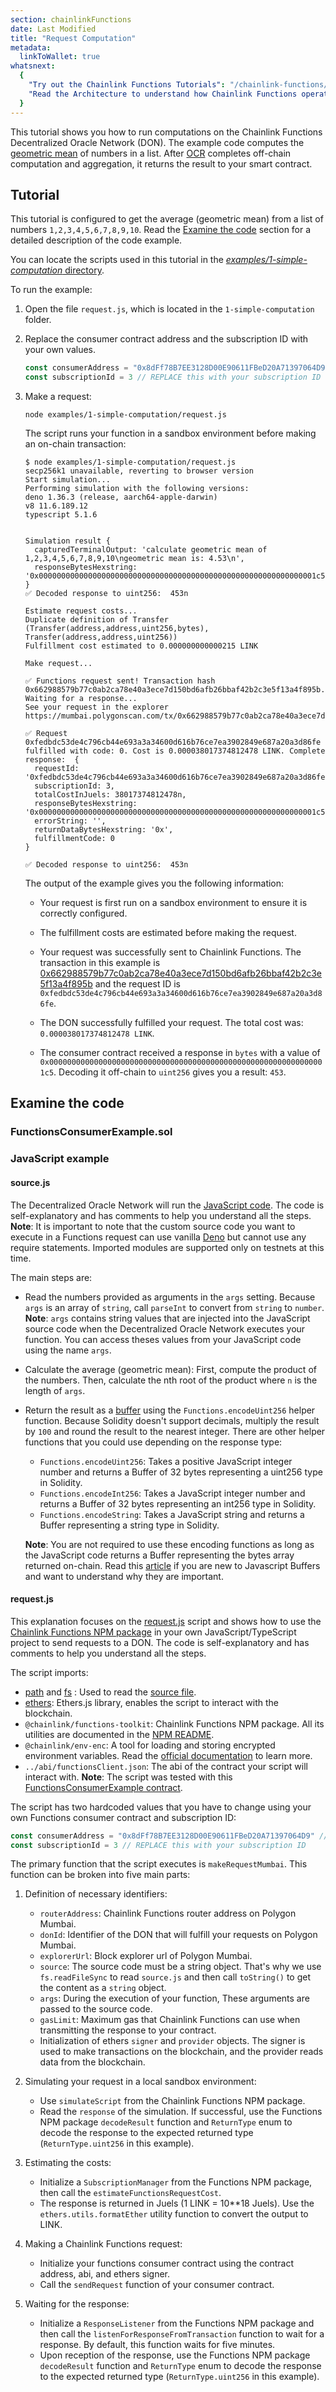 ```yaml
---
section: chainlinkFunctions
date: Last Modified
title: "Request Computation"
metadata:
  linkToWallet: true
whatsnext:
  {
    "Try out the Chainlink Functions Tutorials": "/chainlink-functions/tutorials",
    "Read the Architecture to understand how Chainlink Functions operates": "/chainlink-functions/resources/architecture",
  }
---
```



This tutorial shows you how to run computations on the Chainlink Functions Decentralized Oracle Network (DON). The example code computes the [geometric mean](https://www.mathsisfun.com/numbers/geometric-mean.html) of numbers in a list. After [OCR](/chainlink-functions/resources/concepts) completes off-chain computation and aggregation, it returns the result to your smart contract.

<ChainlinkFunctions section="prerequisites-guides" />

## Tutorial

This tutorial is configured to get the average (geometric mean) from a list of numbers `1,2,3,4,5,6,7,8,9,10`. Read the [Examine the code](#examine-the-code) section for a detailed description of the code example.

You can locate the scripts used in this tutorial in the [_examples/1-simple-computation_ directory](https://github.com/smartcontractkit/smart-contract-examples/tree/main/functions-examples/examples/1-simple-computation).

To run the example:

1. Open the file `request.js`, which is located in the `1-simple-computation` folder.
1. Replace the consumer contract address and the subscription ID with your own values.

   ```javascript
   const consumerAddress = "0x8dFf78B7EE3128D00E90611FBeD20A71397064D9" // REPLACE this with your Functions consumer address
   const subscriptionId = 3 // REPLACE this with your subscription ID
   ```

1. Make a request:

   ```shell
   node examples/1-simple-computation/request.js
   ```

   The script runs your function in a sandbox environment before making an on-chain transaction:

   ```text
   $ node examples/1-simple-computation/request.js
   secp256k1 unavailable, reverting to browser version
   Start simulation...
   Performing simulation with the following versions:
   deno 1.36.3 (release, aarch64-apple-darwin)
   v8 11.6.189.12
   typescript 5.1.6


   Simulation result {
     capturedTerminalOutput: 'calculate geometric mean of 1,2,3,4,5,6,7,8,9,10\ngeometric mean is: 4.53\n',
     responseBytesHexstring: '0x00000000000000000000000000000000000000000000000000000000000001c5'
   }
   ✅ Decoded response to uint256:  453n

   Estimate request costs...
   Duplicate definition of Transfer (Transfer(address,address,uint256,bytes), Transfer(address,address,uint256))
   Fulfillment cost estimated to 0.000000000000215 LINK

   Make request...

   ✅ Functions request sent! Transaction hash 0x662988579b77c0ab2ca78e40a3ece7d150bd6afb26bbaf42b2c3e5f13a4f895b. Waiting for a response...
   See your request in the explorer https://mumbai.polygonscan.com/tx/0x662988579b77c0ab2ca78e40a3ece7d150bd6afb26bbaf42b2c3e5f13a4f895b

   ✅ Request 0xfedbdc53de4c796cb44e693a3a34600d616b76ce7ea3902849e687a20a3d86fe fulfilled with code: 0. Cost is 0.000038017374812478 LINK. Complete response:  {
     requestId: '0xfedbdc53de4c796cb44e693a3a34600d616b76ce7ea3902849e687a20a3d86fe',
     subscriptionId: 3,
     totalCostInJuels: 38017374812478n,
     responseBytesHexstring: '0x00000000000000000000000000000000000000000000000000000000000001c5',
     errorString: '',
     returnDataBytesHexstring: '0x',
     fulfillmentCode: 0
   }

   ✅ Decoded response to uint256:  453n
   ```

   The output of the example gives you the following information:

   - Your request is first run on a sandbox environment to ensure it is correctly configured.
   - The fulfillment costs are estimated before making the request.
   - Your request was successfully sent to Chainlink Functions. The transaction in this example is [0x662988579b77c0ab2ca78e40a3ece7d150bd6afb26bbaf42b2c3e5f13a4f895b](https://mumbai.polygonscan.com/tx/0x662988579b77c0ab2ca78e40a3ece7d150bd6afb26bbaf42b2c3e5f13a4f895b) and the request ID is `0xfedbdc53de4c796cb44e693a3a34600d616b76ce7ea3902849e687a20a3d86fe`.

   - The DON successfully fulfilled your request. The total cost was: `0.000038017374812478 LINK`.
   - The consumer contract received a response in `bytes` with a value of `0x00000000000000000000000000000000000000000000000000000000000001c5`. Decoding it off-chain to `uint256` gives you a result: `453`.

## Examine the code

### FunctionsConsumerExample.sol

<ChainlinkFunctions section="functions-consumer" />

### JavaScript example

#### source.js

The Decentralized Oracle Network will run the [JavaScript code](https://github.com/smartcontractkit/smart-contract-examples/blob/main/functions-examples/examples/1-simple-computation/source.js). The code is self-explanatory and has comments to help you understand all the steps. **Note**: It is important to note that the custom source code you want to execute in a Functions request can use vanilla [Deno](https://deno.land/) but cannot use any require statements. Imported modules are supported only on testnets at this time.

The main steps are:

- Read the numbers provided as arguments in the `args` setting. Because `args` is an array of `string`, call `parseInt` to convert from `string` to `number`. **Note**: `args` contains string values that are injected into the JavaScript source code when the Decentralized Oracle Network executes your function. You can access theses values from your JavaScript code using the name `args`.
- Calculate the average (geometric mean): First, compute the product of the numbers. Then, calculate the nth root of the product where `n` is the length of `args`.
- Return the result as a [buffer](https://nodejs.org/api/buffer.html#buffer) using the `Functions.encodeUint256` helper function. Because Solidity doesn't support decimals, multiply the result by `100` and round the result to the nearest integer. There are other helper functions that you could use depending on the response type:

  - `Functions.encodeUint256`: Takes a positive JavaScript integer number and returns a Buffer of 32 bytes representing a uint256 type in Solidity.
  - `Functions.encodeInt256`: Takes a JavaScript integer number and returns a Buffer of 32 bytes representing an int256 type in Solidity.
  - `Functions.encodeString`: Takes a JavaScript string and returns a Buffer representing a string type in Solidity.

  **Note**: You are not required to use these encoding functions as long as the JavaScript code returns a Buffer representing the bytes array returned on-chain. Read this [article](https://www.freecodecamp.org/news/do-you-want-a-better-understanding-of-buffer-in-node-js-check-this-out-2e29de2968e8/) if you are new to Javascript Buffers and want to understand why they are important.

#### request.js

This explanation focuses on the [request.js](https://github.com/smartcontractkit/smart-contract-examples/blob/main/functions-examples/examples/1-simple-computation/request.js) script and shows how to use the [Chainlink Functions NPM package](https://github.com/smartcontractkit/functions-toolkit) in your own JavaScript/TypeScript project to send requests to a DON. The code is self-explanatory and has comments to help you understand all the steps.

The script imports:

- [path](https://nodejs.org/docs/latest/api/path.html) and [fs](https://nodejs.org/api/fs.html) : Used to read the [source file](https://github.com/smartcontractkit/smart-contract-examples/blob/main/functions-examples/examples/1-simple-computation/source.js).
- [ethers](https://docs.ethers.org/v5/): Ethers.js library, enables the script to interact with the blockchain.
- `@chainlink/functions-toolkit`: Chainlink Functions NPM package. All its utilities are documented in the [NPM README](https://github.com/smartcontractkit/functions-toolkit/blob/main/README.md).
- `@chainlink/env-enc`: A tool for loading and storing encrypted environment variables. Read the [official documentation](https://www.npmjs.com/package/@chainlink/env-enc) to learn more.
- `../abi/functionsClient.json`: The abi of the contract your script will interact with. **Note**: The script was tested with this [FunctionsConsumerExample contract](https://remix.ethereum.org/#url=https://docs.chain.link/samples/ChainlinkFunctions/FunctionsConsumerExample.sol).

The script has two hardcoded values that you have to change using your own Functions consumer contract and subscription ID:

```javascript
const consumerAddress = "0x8dFf78B7EE3128D00E90611FBeD20A71397064D9" // REPLACE this with your Functions consumer address
const subscriptionId = 3 // REPLACE this with your subscription ID
```

The primary function that the script executes is `makeRequestMumbai`. This function can be broken into five main parts:

1. Definition of necessary identifiers:

   - `routerAddress`: Chainlink Functions router address on Polygon Mumbai.
   - `donId`: Identifier of the DON that will fulfill your requests on Polygon Mumbai.
   - `explorerUrl`: Block explorer url of Polygon Mumbai.
   - `source`: The source code must be a string object. That's why we use `fs.readFileSync` to read `source.js` and then call `toString()` to get the content as a `string` object.
   - `args`: During the execution of your function, These arguments are passed to the source code.
   - `gasLimit`: Maximum gas that Chainlink Functions can use when transmitting the response to your contract.
   - Initialization of ethers `signer` and `provider` objects. The signer is used to make transactions on the blockchain, and the provider reads data from the blockchain.

1. Simulating your request in a local sandbox environment:

   - Use `simulateScript` from the Chainlink Functions NPM package.
   - Read the `response` of the simulation. If successful, use the Functions NPM package `decodeResult` function and `ReturnType` enum to decode the response to the expected returned type (`ReturnType.uint256` in this example).

1. Estimating the costs:

   - Initialize a `SubscriptionManager` from the Functions NPM package, then call the `estimateFunctionsRequestCost`.
   - The response is returned in Juels (1 LINK = 10\*\*18 Juels). Use the `ethers.utils.formatEther` utility function to convert the output to LINK.

1. Making a Chainlink Functions request:

   - Initialize your functions consumer contract using the contract address, abi, and ethers signer.
   - Call the `sendRequest` function of your consumer contract.

1. Waiting for the response:

   - Initialize a `ResponseListener` from the Functions NPM package and then call the `listenForResponseFromTransaction` function to wait for a response. By default, this function waits for five minutes.
   - Upon reception of the response, use the Functions NPM package `decodeResult` function and `ReturnType` enum to decode the response to the expected returned type (`ReturnType.uint256` in this example).
